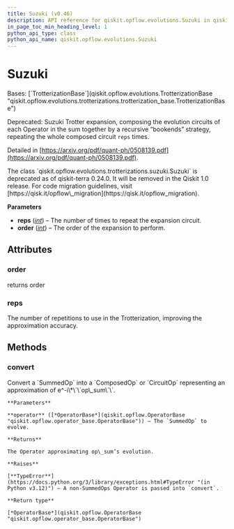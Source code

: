 ```yaml
---
title: Suzuki (v0.46)
description: API reference for qiskit.opflow.evolutions.Suzuki in qiskit v0.46
in_page_toc_min_heading_level: 1
python_api_type: class
python_api_name: qiskit.opflow.evolutions.Suzuki
---
```


# Suzuki

<Class id="qiskit.opflow.evolutions.Suzuki" isDedicatedPage={true} github="https://github.com/qiskit/qiskit/tree/stable/0.46/qiskit/opflow/evolutions/trotterizations/suzuki.py" signature="qiskit.opflow.evolutions.Suzuki(reps=1, order=2)" modifiers="class">
  Bases: [`TrotterizationBase`](qiskit.opflow.evolutions.TrotterizationBase "qiskit.opflow.evolutions.trotterizations.trotterization_base.TrotterizationBase")

  Deprecated: Suzuki Trotter expansion, composing the evolution circuits of each Operator in the sum together by a recursive “bookends” strategy, repeating the whole composed circuit `reps` times.

  Detailed in [https://arxiv.org/pdf/quant-ph/0508139.pdf](https://arxiv.org/pdf/quant-ph/0508139.pdf).

  <Admonition title="Deprecated since version 0.24.0" type="danger">
    The class `qiskit.opflow.evolutions.trotterizations.suzuki.Suzuki` is deprecated as of qiskit-terra 0.24.0. It will be removed in the Qiskit 1.0 release. For code migration guidelines, visit [https://qisk.it/opflow\_migration](https://qisk.it/opflow_migration).
  </Admonition>

  **Parameters**

  *   **reps** ([*int*](https://docs.python.org/3/library/functions.html#int "(in Python v3.12)")) – The number of times to repeat the expansion circuit.
  *   **order** ([*int*](https://docs.python.org/3/library/functions.html#int "(in Python v3.12)")) – The order of the expansion to perform.

  ## Attributes

  ### order

  <Attribute id="qiskit.opflow.evolutions.Suzuki.order">
    returns order
  </Attribute>

  ### reps

  <Attribute id="qiskit.opflow.evolutions.Suzuki.reps">
    The number of repetitions to use in the Trotterization, improving the approximation accuracy.
  </Attribute>

  ## Methods

  ### convert

  <Function id="qiskit.opflow.evolutions.Suzuki.convert" signature="convert(operator)">
    Convert a `SummedOp` into a `ComposedOp` or `CircuitOp` representing an approximation of e^-i\*\`\`op\_sum\`\`.

    **Parameters**

    **operator** ([*OperatorBase*](qiskit.opflow.OperatorBase "qiskit.opflow.operator_base.OperatorBase")) – The `SummedOp` to evolve.

    **Returns**

    The Operator approximating op\_sum’s evolution.

    **Raises**

    [**TypeError**](https://docs.python.org/3/library/exceptions.html#TypeError "(in Python v3.12)") – A non-SummedOps Operator is passed into `convert`.

    **Return type**

    [*OperatorBase*](qiskit.opflow.OperatorBase "qiskit.opflow.operator_base.OperatorBase")
  </Function>
</Class>

